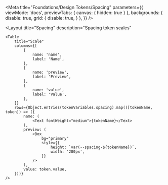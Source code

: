 
<Meta
    title="Foundations/Design Tokens/Spacing"
    parameters={{
        viewMode: 'docs',
        previewTabs: {
            canvas: { hidden: true }
        },
        backgrounds: {
            disable: true,
            grid: {
                disable: true,
            }
        },
    }}
/>

<Layout
    title="Spacing"
    description="Spacing token scales"
>
    <Table
        title="Scale"
        columns={[
            {
                name: 'name',
                label: 'Name',
            },
            {
                name: 'preview',
                label: 'Preview',
            },
            {
                name: 'value',
                label: 'Value',
            },
        ]}
        rows={Object.entries(tokenVariables.spacing).map(([tokenName, token]) => ({
            name: (
                <Text fontWeight="medium">{tokenName}</Text>
            ),
            preview: (
                <Box
                    bg="primary"
                    style={{
                        height: `var(--spacing-${tokenName})`,
                        width: '200px',
                    }}
                />
            ),
            value: token.value,
        }))}
    />
</Layout>
